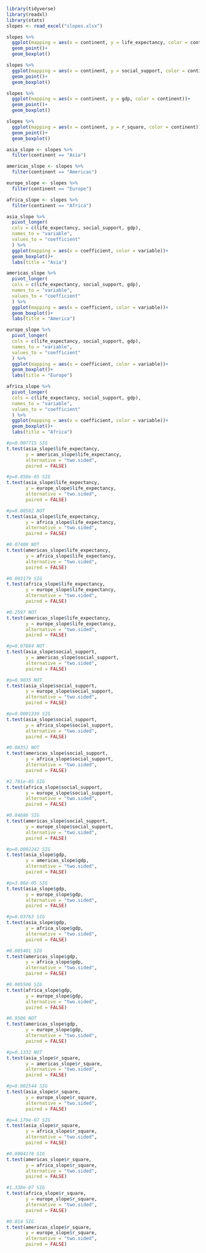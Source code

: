 ```r
library(tidyverse)
library(readxl)
library(stats)
slopes <- read_excel("slopes.xlsx")
```

```r
slopes %>%
  ggplot(mapping = aes(x = continent, y = life_expectancy, color = continent))+
  geom_point()+
  geom_boxplot()

slopes %>%
  ggplot(mapping = aes(x = continent, y = social_support, color = continent))+
  geom_point()+
  geom_boxplot()

slopes %>%
  ggplot(mapping = aes(x = continent, y = gdp, color = continent))+
  geom_point()+
  geom_boxplot()

slopes %>%
  ggplot(mapping = aes(x = continent, y = r_square, color = continent))+
  geom_point()+
  geom_boxplot()
```

```r
asia_slope <- slopes %>%
  filter(continent == "Asia")

americas_slope <- slopes %>%
  filter(continent == "Americas")

europe_slope <- slopes %>%
  filter(continent == "Europe")

africa_slope <- slopes %>%
  filter(continent == "Africa")
```

```r
asia_slope %>%
  pivot_longer(
  cols = c(life_expectancy, social_support, gdp), 
  names_to = "variable", 
  values_to = "coefficient"
  ) %>%
  ggplot(mapping = aes(x = coefficient, color = variable))+
  geom_boxplot()+
  labs(title = "Asia")

americas_slope %>%
  pivot_longer(
  cols = c(life_expectancy, social_support, gdp), 
  names_to = "variable", 
  values_to = "coefficient"
  ) %>%
  ggplot(mapping = aes(x = coefficient, color = variable))+
  geom_boxplot()+
  labs(title = "America")

europe_slope %>%
  pivot_longer(
  cols = c(life_expectancy, social_support, gdp), 
  names_to = "variable", 
  values_to = "coefficient"
  ) %>%
  ggplot(mapping = aes(x = coefficient, color = variable))+
  geom_boxplot()+
  labs(title = "Europe")

africa_slope %>%
  pivot_longer(
  cols = c(life_expectancy, social_support, gdp), 
  names_to = "variable", 
  values_to = "coefficient"
  ) %>%
  ggplot(mapping = aes(x = coefficient, color = variable))+
  geom_boxplot()+
  labs(title = "Africa")
```

```r
#p=0.007715 SIG
t.test(asia_slope$life_expectancy, 
       y = americas_slope$life_expectancy, 
       alternative = "two.sided",
       paired = FALSE)

#p=8.858e-05 SIG
t.test(asia_slope$life_expectancy, 
       y = europe_slope$life_expectancy, 
       alternative = "two.sided",
       paired = FALSE)

#p=0.08582 NOT
t.test(asia_slope$life_expectancy, 
       y = africa_slope$life_expectancy, 
       alternative = "two.sided",
       paired = FALSE)

#0.07408 NOT
t.test(americas_slope$life_expectancy, 
       y = africa_slope$life_expectancy, 
       alternative = "two.sided",
       paired = FALSE)

#0.003179 SIG
t.test(africa_slope$life_expectancy, 
       y = europe_slope$life_expectancy, 
       alternative = "two.sided",
       paired = FALSE)

#0.2597 NOT
t.test(americas_slope$life_expectancy, 
       y = europe_slope$life_expectancy, 
       alternative = "two.sided",
       paired = FALSE)
```

```r
#p=0.07884 NOT
t.test(asia_slope$social_support, 
       y = americas_slope$social_support, 
       alternative = "two.sided",
       paired = FALSE)

#p=0.9035 NOT
t.test(asia_slope$social_support, 
       y = europe_slope$social_support, 
       alternative = "two.sided",
       paired = FALSE)

#p=0.0001339 SIG
t.test(asia_slope$social_support, 
       y = africa_slope$social_support, 
       alternative = "two.sided",
       paired = FALSE)

#0.08351 NOT
t.test(americas_slope$social_support, 
       y = africa_slope$social_support, 
       alternative = "two.sided",
       paired = FALSE)

#2.761e-05 SIG
t.test(africa_slope$social_support, 
       y = europe_slope$social_support, 
       alternative = "two.sided",
       paired = FALSE)

#0.04686 SIG
t.test(americas_slope$social_support, 
       y = europe_slope$social_support, 
       alternative = "two.sided",
       paired = FALSE)
```

```r
#p=0.0002242 SIG
t.test(asia_slope$gdp, 
       y = americas_slope$gdp, 
       alternative = "two.sided",
       paired = FALSE)

#p=3.86e-05 SIG
t.test(asia_slope$gdp, 
       y = europe_slope$gdp, 
       alternative = "two.sided",
       paired = FALSE)

#p=0.03763 SIG
t.test(asia_slope$gdp, 
       y = africa_slope$gdp, 
       alternative = "two.sided",
       paired = FALSE)

#0.005401 SIG
t.test(americas_slope$gdp, 
       y = africa_slope$gdp, 
       alternative = "two.sided",
       paired = FALSE)

#0.005506 SIG
t.test(africa_slope$gdp, 
       y = europe_slope$gdp, 
       alternative = "two.sided",
       paired = FALSE)

#0.9506 NOT
t.test(americas_slope$gdp, 
       y = europe_slope$gdp, 
       alternative = "two.sided",
       paired = FALSE)
```

```r
#p=0.1332 NOT
t.test(asia_slope$r_square, 
       y = americas_slope$r_square, 
       alternative = "two.sided",
       paired = FALSE)

#p=0.002544 SIG
t.test(asia_slope$r_square, 
       y = europe_slope$r_square, 
       alternative = "two.sided",
       paired = FALSE)

#p=4.179e-07 SIG
t.test(asia_slope$r_square, 
       y = africa_slope$r_square, 
       alternative = "two.sided",
       paired = FALSE)

#0.0004178 SIG
t.test(americas_slope$r_square, 
       y = africa_slope$r_square, 
       alternative = "two.sided",
       paired = FALSE)

#1.338e-07 SIG
t.test(africa_slope$r_square, 
       y = europe_slope$r_square, 
       alternative = "two.sided",
       paired = FALSE)

#0.014 SIG
t.test(americas_slope$r_square, 
       y = europe_slope$r_square, 
       alternative = "two.sided",
       paired = FALSE)
```

